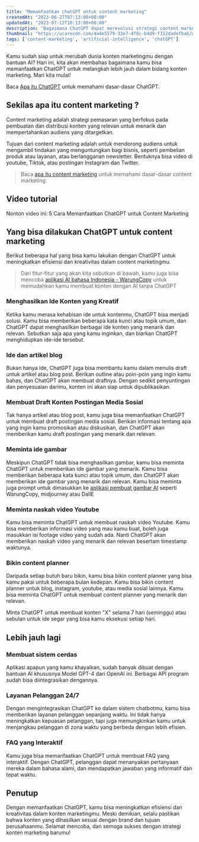 ```yaml
---
title: "Memanfaatkan chatGPT untuk content marketing"
createdAt: "2023-06-27T07:13:00+08:00"
updatedAt: "2023-07-12T10:13:00+08:00"
description: "Bagaimana ChatGPT dapat merevolusi strategi content marketing Kamu. Artikel ini menjelaskan cara optimal memanfaatkan kecerdasan buatan dalam pembuatan konten"
thumbnail: "https://ucarecdn.com/4a4e5579-33e7-4f8c-b4d9-f312dadefba6/apaituchatgptopenAI.webp"
tags: ['content-marketing', 'artificial-intelligence', 'chatGPT']
---
```


Kamu sudah siap untuk merubah dunia konten marketingmu dengan bantuan AI? Hari ini, kita akan membahas bagaimana kamu bisa memanfaatkan ChatGPT untuk melangkah lebih jauh dalam bidang konten marketing. Mari kita mulai!

Baca [Apa itu ChatGPT](/blog/apa-itu-chatgpt-manfaat-dan-kenapa-heboh-sekali) untuk memahami dasar-dasar ChatGPT.


## Sekilas apa itu content marketing ?

Content marketing adalah strategi pemasaran yang berfokus pada pembuatan dan distribusi konten yang relevan untuk menarik dan mempertahankan audiens yang ditargetkan. 

Tujuan dari content marketing adalah untuk mendorong audiens untuk mengambil tindakan yang menguntungkan bagi bisnis, seperti pembelian produk atau layanan, atau berlangganan newsletter. Bentuknya bisa video di youtube, Tiktok, atau postingan Instagram dan Twitter.

> Baca [apa itu content marketing](/blog/apa-itu-content-marketing-pengertian-dan-manfaatnya) untuk memahami dasar-dasar content marketing.


## Video tutorial

Nonton video ini: 5 Cara Memanfaatkan ChatGPT untuk Content Marketing
<Youtube src="v8fokb9ZpX4" />

## Yang bisa dilakukan ChatGPT untuk content marketing

Berikut beberapa hal yang bisa kamu lakukan dengan ChatGPT untuk meningkatkan efisiensi dan kreativitas dalam content marketingmu.

> Dari fitur-fitur yang akan kita sebutkan di bawah, kamu juga bisa mencoba [aplikasi AI bahasa Indonesia - WarungCopy](https://warungcopy.id) untuk memudahkan kamu membuat konten dengan AI tanpa ChatGPT


### Menghasilkan Ide Konten yang Kreatif

Ketika kamu merasa kehabisan ide untuk kontenmu, ChatGPT bisa menjadi solusi. Kamu bisa memberikan beberapa kata kunci atau topik umum, dan ChatGPT dapat menghasilkan berbagai ide konten yang menarik dan relevan. Sebutkan saja apa yang kamu inginkan, dan biarkan ChatGPT menghidupkan ide-ide tersebut.


### Ide dan artikel blog

Bukan hanya ide, ChatGPT juga bisa membantu kamu dalam menulis draft untuk artikel atau blog post. Berikan outline atau poin-poin yang ingin kamu bahas, dan ChatGPT akan membuat draftnya. Dengan sedikit penyuntingan dan penyesuaian darimu, konten ini akan siap untuk dipublikasikan.

### Membuat Draft Konten Postingan Media Sosial

Tak hanya artikel atau blog post, kamu juga bisa memanfaatkan ChatGPT untuk membuat draft postingan media sosial. Berikan informasi tentang apa yang ingin kamu promosikan atau diskusikan, dan ChatGPT akan memberikan kamu draft postingan yang menarik dan relevan.

### Meminta ide gambar
Meskipun ChatGPT tidak bisa menghasilkan gambar, kamu bisa meminta ChatGPT untuk memberikan ide gambar yang menarik. Kamu bisa memberikan beberapa kata kunci atau topik umum, dan ChatGPT akan memberikan ide gambar yang menarik dan relevan. Kamu bisa meminta juga prompt untuk dimasukkan ke [aplikasi pembuat gambar AI](https://warungcopy.id/tools/gambar-ai-generator) seperti WarungCopy, midjourney atau DallE

### Meminta naskah video Youtube
Kamu bisa meminta ChatGPT untuk membuat naskah video Youtube. Kamu bisa memberikan informasi video yang mau kamu buat, boleh juga masukkan isi footage video yang sudah ada. Nanti ChatGPT akan memberikan naskah video yang menarik dan relevan besertam timestamp waktunya.

### Bikin content planner 
Daripada setiap butuh baru bikin, kamu bisa bikin content planner yang bisa kamu pakai untuk beberapa bulan kedepan. Kamu bisa bikin content planner untuk blog, instagram, youtube, atau media sosial lainnya. Kamu bisa meminta ChatGPT untuk membuat content planner yang menarik dan relevan.

Minta ChatGPT untuk membuat konten "X" selama 7 hari (seminggu) atau sebulan untuk ide segar yang bisa kamu eksekusi setiap hari.

## Lebih jauh lagi

### Membuat sistem cerdas
Aplikasi apapun yang kamu khayalkan, sudah banyak dibuat dengan bantuan AI khususnya Model GPT-4 dari OpenAI ini. 
Berbagai API program sudah bisa diintegrasikan dengannya.

### Layanan Pelanggan 24/7

Dengan mengintegrasikan ChatGPT ke dalam sistem chatbotmu, kamu bisa memberikan layanan pelanggan sepanjang waktu. Ini tidak hanya meningkatkan kepuasan pelanggan, tapi juga memungkinkan kamu untuk menjangkau pelanggan di zona waktu yang berbeda dengan lebih efisien.

### FAQ yang Interaktif

Kamu juga bisa memanfaatkan ChatGPT untuk membuat FAQ yang interaktif. Dengan ChatGPT, pelanggan dapat menanyakan pertanyaan mereka dalam bahasa alami, dan mendapatkan jawaban yang informatif dan tepat waktu.

## Penutup

Dengan memanfaatkan ChatGPT, kamu bisa meningkatkan efisiensi dan kreativitas dalam konten marketingmu. Meski demikian, selalu pastikan bahwa konten yang dihasilkan sesuai dengan brand dan tujuan perusahaanmu. Selamat mencoba, dan semoga sukses dengan strategi konten marketing barumu!